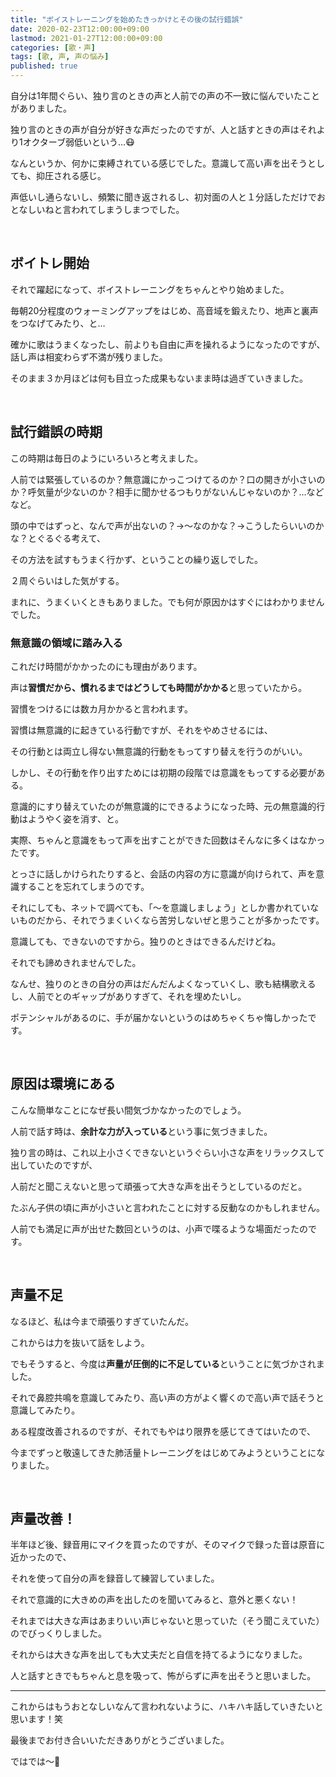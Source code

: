 ```yaml
---
title: "ボイストレーニングを始めたきっかけとその後の試行錯誤"
date: 2020-02-23T12:00:00+09:00
lastmod: 2021-01-27T12:00:00+09:00
categories: [歌・声]
tags: [歌, 声, 声の悩み]
published: true
---
```


自分は1年間ぐらい、独り言のときの声と人前での声の不一致に悩んでいたことがありました。

独り言のときの声が自分が好きな声だったのですが、人と話すときの声はそれより1オクターブ弱低いという…😷

なんというか、何かに束縛されている感じでした。意識して高い声を出そうとしても、抑圧される感じ。
<!--more-->
声低いし通らないし、頻繁に聞き返されるし、初対面の人と１分話しただけでおとなしいねと言われてしまうしまつでした。

<br/>

## ボイトレ開始

それで躍起になって、ボイストレーニングをちゃんとやり始めました。

毎朝20分程度のウォーミングアップをはじめ、高音域を鍛えたり、地声と裏声をつなげてみたり、と…

確かに歌はうまくなったし、前よりも自由に声を操れるようになったのですが、話し声は相変わらず不満が残りました。

そのまま３か月ほどは何も目立った成果もないまま時は過ぎていきました。

<relpos link="hikui-koe-merideme" />

<br/>

## 試行錯誤の時期

この時期は毎日のようにいろいろと考えました。

人前では緊張しているのか？無意識にかっこつけてるのか？口の開きが小さいのか？呼気量が少ないのか？相手に聞かせるつもりがないんじゃないのか？…などなど。

頭の中ではずっと、なんで声が出ないの？→〜なのかな？→こうしたらいいのかな？とぐるぐる考えて、

その方法を試すもうまく行かず、ということの繰り返しでした。

２周ぐらいはした気がする。

まれに、うまくいくときもありました。でも何が原因かはすぐにはわかりませんでした。

### 無意識の領域に踏み入る

これだけ時間がかかったのにも理由があります。

声は**習慣だから、慣れるまではどうしても時間がかかる**と思っていたから。

習慣をつけるには数カ月かかると言われます。

習慣は無意識的に起きている行動ですが、それをやめさせるには、

その行動とは両立し得ない無意識的行動をもってすり替えを行うのがいい。

しかし、その行動を作り出すためには初期の段階では意識をもってする必要がある。

意識的にすり替えていたのが無意識的にできるようになった時、元の無意識的行動はようやく姿を消す、と。

実際、ちゃんと意識をもって声を出すことができた回数はそんなに多くはなかったです。

とっさに話しかけられたりすると、会話の内容の方に意識が向けられて、声を意識することを忘れてしまうのです。

それにしても、ネットで調べても、「〜を意識しましょう」としか書かれていないものだから、それでうまくいくなら苦労しないぜと思うことが多かったです。

意識しても、できないのですから。独りのときはできるんだけどね。

それでも諦めきれませんでした。

なんせ、独りのときの自分の声はだんだんよくなっていくし、歌も結構歌えるし、人前でとのギャップがありすぎて、それを埋めたいし。

ポテンシャルがあるのに、手が届かないというのはめちゃくちゃ悔しかったです。

<relpos link="utagoe-hanashigoe-chigai" />

<br/>

## 原因は環境にある

こんな簡単なことになぜ長い間気づかなかったのでしょう。

人前で話す時は、**余計な力が入っている**という事に気づきました。

独り言の時は、これ以上小さくできないというぐらい小さな声をリラックスして出していたのですが、

人前だと聞こえないと思って頑張って大きな声を出そうとしているのだと。

たぶん子供の頃に声が小さいと言われたことに対する反動なのかもしれません。

人前でも満足に声が出せた数回というのは、小声で喋るような場面だったのです。

<relpos link="voice-varies-by-settings" />

<br/>

## 声量不足

なるほど、私は今まで頑張りすぎていたんだ。

これからは力を抜いて話をしよう。

でもそうすると、今度は**声量が圧倒的に不足している**ということに気づかされました。

それで鼻腔共鳴を意識してみたり、高い声の方がよく響くので高い声で話そうと意識してみたり。

ある程度改善されるのですが、それでもやはり限界を感じてきてはいたので、

今までずっと敬遠してきた肺活量トレーニングをはじめてみようということになりました。

<relpos link="need-lung-capacity" />

<br/>

## 声量改善！

半年ほど後、録音用にマイクを買ったのですが、そのマイクで録った音は原音に近かったので、

それを使って自分の声を録音して練習していました。

それで意識的に大きめの声を出したのを聞いてみると、意外と悪くない！

それまでは大きな声はあまりいい声じゃないと思っていた（そう聞こえていた）のでびっくりしました。

それからは大きな声を出しても大丈夫だと自信を持てるようになりました。

人と話すときでもちゃんと息を吸って、怖がらずに声を出そうと思いました。

<relpos link="koe-chisai-genin" />

---

これからはもうおとなしいなんて言われないように、ハキハキ話していきたいと思います！笑

最後までお付き合いいただきありがとうございました。

ではでは～👋

